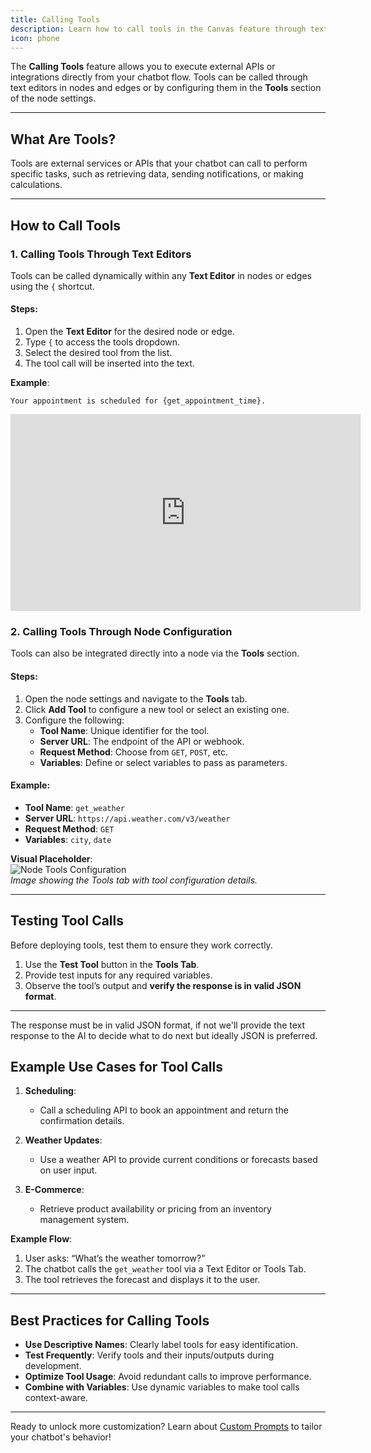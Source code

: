 ```yaml
---
title: Calling Tools
description: Learn how to call tools in the Canvas feature through text editors or node configurations.
icon: phone
---
```


The **Calling Tools** feature allows you to execute external APIs or integrations directly from your chatbot flow. Tools can be called through text editors in nodes and edges or by configuring them in the **Tools** section of the node settings.

---

## What Are Tools?

Tools are external services or APIs that your chatbot can call to perform specific tasks, such as retrieving data, sending notifications, or making calculations.

---

## How to Call Tools

### 1. Calling Tools Through Text Editors

Tools can be called dynamically within any **Text Editor** in nodes or edges using the `{` shortcut.

#### Steps:

1. Open the **Text Editor** for the desired node or edge.
2. Type `{` to access the tools dropdown.
3. Select the desired tool from the list.
4. The tool call will be inserted into the text.

**Example**:

```plaintext
Your appointment is scheduled for {get_appointment_time}.
```

<iframe
  width="560"
  height="315"
  src="https://www.youtube.com/embed/DFxLsALToJc?si=7xilKwgN402AvVs2&amp;start=21"
  title="YouTube video player"
  frameborder="0"
  allow="accelerometer; autoplay; clipboard-write; encrypted-media; gyroscope; picture-in-picture; web-share"
  referrerpolicy="strict-origin-when-cross-origin"
  allowfullscreen
></iframe>

### 2. Calling Tools Through Node Configuration

Tools can also be integrated directly into a node via the **Tools** section.

#### Steps:

1. Open the node settings and navigate to the **Tools** tab.
2. Click **Add Tool** to configure a new tool or select an existing one.
3. Configure the following:
   - **Tool Name**: Unique identifier for the tool.
   - **Server URL**: The endpoint of the API or webhook.
   - **Request Method**: Choose from `GET`, `POST`, etc.
   - **Variables**: Define or select variables to pass as parameters.

#### Example:

- **Tool Name**: `get_weather`
- **Server URL**: `https://api.weather.com/v3/weather`
- **Request Method**: `GET`
- **Variables**: `city`, `date`

**Visual Placeholder**:  
![Node Tools Configuration](PLACEHOLDER_FOR_IMAGE)  
_Image showing the Tools tab with tool configuration details._

---

## Testing Tool Calls

Before deploying tools, test them to ensure they work correctly.

1. Use the **Test Tool** button in the **Tools Tab**.
2. Provide test inputs for any required variables.
3. Observe the tool’s output and **verify the response is in valid JSON format**.

---
<Warning>
The response must be in valid JSON format, if not we'll provide the text response to the AI to decide what to do next but ideally JSON is preferred.
</Warning>

## Example Use Cases for Tool Calls

1. **Scheduling**:

   - Call a scheduling API to book an appointment and return the confirmation details.

2. **Weather Updates**:

   - Use a weather API to provide current conditions or forecasts based on user input.

3. **E-Commerce**:
   - Retrieve product availability or pricing from an inventory management system.

**Example Flow**:

1. User asks: “What’s the weather tomorrow?”
2. The chatbot calls the `get_weather` tool via a Text Editor or Tools Tab.
3. The tool retrieves the forecast and displays it to the user.

---

## Best Practices for Calling Tools

- **Use Descriptive Names**: Clearly label tools for easy identification.
- **Test Frequently**: Verify tools and their inputs/outputs during development.
- **Optimize Tool Usage**: Avoid redundant calls to improve performance.
- **Combine with Variables**: Use dynamic variables to make tool calls context-aware.

---

Ready to unlock more customization? Learn about [Custom Prompts](features/custom-prompts) to tailor your chatbot's behavior!
